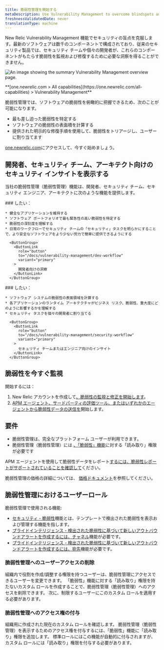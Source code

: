 ```yaml
---
title: 脆弱性管理を開始する
metaDescription: Use Vulnerability Management to overcome blindspots and remediate vulnerabilities.
freshnessValidatedDate: never
translationType: machine
---
```


New Relic Vulnerability Management 機能でセキュリティの盲点を克服します。最新のソフトウェアは数千のコンポーネントで構成されており、従来のセキュリティ製品では、セキュリティ チームや個々の開発者が、これらのコンポーネントがもたらす脆弱性を監視および修復するために必要な洞察を得ることができません。

<img
  title="Vulnerability Management overview"
  alt="An image showing the summary Vulnerability Management overview page."
  src="/images/security_screenshot-full_security-overview.webp"
/>

<figcaption>
  <DNT>
    **[one.newrelic.com > All capabilities](https://one.newrelic.com/all-capabilities) > Vulnerability Management**
  </DNT>
</figcaption>

脆弱性管理では、ソフトウェアの脆弱性を俯瞰的に把握できるため、次のことが可能になります。

* 最も差し迫った脆弱性を特定する
* ソフトウェアの脆弱性の表面積を計算する
* 提供された明示的な修復手順を使用して、脆弱性をトリアージし、ユーザーに割り当てます

[one.newrelic.com](https://one.newrelic.com/vulnerability-management)にアクセスして、今すぐ始めましょう。

## 開発者、セキュリティ チーム、アーキテクト向けのセキュリティ インサイトを表示する

当社の脆弱性管理（脆弱性管理）機能は、開発者、セキュリティ チーム、セキュリティ エンジニア、アーキテクトに次のような機能を提供します。

<SideBySide>
  <Side>
    ### したい：

    * 健全なアプリケーションを維持する
    * ソフトウェア ポートフォリオで最も緊急性の高い脆弱性を特定する
    * 脆弱性の深刻度を理解する
    * 日常のワークフローでセキュリティ チームの「セキュリティ」タスクを明らかにすることで、より安全なソフトウェアをより少ない労力で簡単に提供できるようにする

      <ButtonGroup>
        <ButtonLink
          role="button"
          to="/docs/vulnerability-management/dev-workflow"
          variant="primary"
        >
          開発者向けの洞察
        </ButtonLink>
      </ButtonGroup>
  </Side>

  <Side>
    ### したい：

    * ソフトウェア システムの脆弱性の表面領域を計算する
    * 各アプリケーションのランタイム アーキテクチャがビジネス リスク、脆弱性、重大度にどのように影響するかを理解する
    * セキュリティ タスクを個々の開発者に割り当てる

      <ButtonGroup>
        <ButtonLink
          role="button"
          to="/docs/vulnerability-management/security-workflow"
          variant="primary"
        >
          セキュリティ チームまたはエンジニア向けのインサイト
        </ButtonLink>
      </ButtonGroup>
  </Side>
</SideBySide>

## 脆弱性を今すぐ監視

開始するには：

1. New Relic アカウントを作成して[、脆弱性の監視と修正を開始します](https://one.newrelic.com/vulnerability-management)。
2. [APM エージェント、サードパーティの評価ツール、またはいずれかのエージェントから脆弱性データの送信を](/docs/vulnerability-management/integrations/intro)開始します。

## 要件

* 脆弱性管理は、完全なプラットフォーム ユーザーが利用できます。
* 脆弱性管理（脆弱性管理）には [、「脆弱性」機能](/docs/accounts/accounts-billing/new-relic-one-user-management/user-permissions/#security)に対する「読み取り」権限が必要です

APM エージェントを使用して脆弱性データをレポート[するには、脆弱性レポートがサポートされていることを確認して](/docs/vulnerability-management/integrations/intro/#apm-agents)ください。

脆弱性管理の価格の詳細については、 [価格ドキュメント](/docs/licenses/license-information/usage-plans/new-relic-one-usage-plan-descriptions/#list-price)を参照してください。

## 脆弱性管理におけるユーザーロール

脆弱性管理で使用される機能:

* [セキュリティ - 脆弱性](/docs/accounts/accounts-billing/new-relic-one-user-management/user-permissions/#security)機能とは、テンプレートで検出された脆弱性を表示および管理する機能を指します。
* [プライドインテリジェンス - 検出された脆弱性に基づいて新しいアウトバウンドアラートを作成するには、チャネル](/docs/accounts/accounts-billing/new-relic-one-user-management/user-permissions/#applied-intelligence)機能が必要です。
* [プライドインテリジェンス - 検出された脆弱性に基づいて新しいアウトバウンドアラートを作成するには、宛先](/docs/accounts/accounts-billing/new-relic-one-user-management/user-permissions/#applied-intelligence)機能が必要です。

### 脆弱性管理へのユーザーアクセスの削除

組織内で役割を作成/調整する権限を持つユーザーは、脆弱性管理にアクセスできるユーザーを変更できます。 「脆弱性」機能に対する「読み取り」権限を持たないカスタム ロールを作成することで、脆弱性管理（脆弱性管理）へのアクセスを削除できます。 次に、制限するユーザーにこのカスタム ロールを適用する必要があります。

### 脆弱性管理へのアクセス権の付与

組織用に作成された現在のカスタム ロールを確認します。 脆弱性管理（脆弱性管理）を表示するためのアクセス権を付与するには、「脆弱性」機能に「読み取り」権限を追加します。 標準ロールにはこの機能が自動的に付与されますが、カスタム ロールには「読み取り」権限を付与する必要があります。
